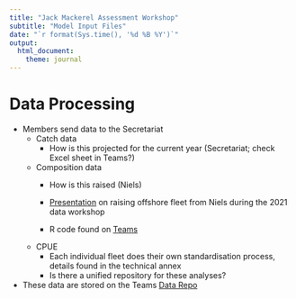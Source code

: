 ```yaml
---
title: "Jack Mackerel Assessment Workshop"
subtitle: "Model Input Files"
date: "`r format(Sys.time(), '%d %B %Y')`"
output:
  html_document:
    theme: journal
---
```


# Data Processing
- Members send data to the Secretariat
    - Catch data
        - How is this projected for the current year (Secretariat; check Excel sheet in Teams?)

    - Composition data
        - How is this raised (Niels)
        - [Presentation](https://southpacificrfmo.sharepoint.com/:p:/r/sites/SPRFMOSCJackMackerelWorkingGroup/Shared%20Documents/Data%20Workshop%202021/03%20Presentations/SCW11-03%20Raising%20the%20offshore%20fleet%20data.pptx?d=w28add1b87d224b92b2616fb926e23695&csf=1&web=1&e=oq0BCM) on raising offshore fleet from Niels during the 2021 data workshop

        - R code found on [Teams](https://southpacificrfmo.sharepoint.com/:u:/r/sites/SPRFMOSC9/Shared%20Documents/Jack%20Mackerel/04%20Data/01_readALK_generateRaisedData.R?csf=1&web=1&e=iPa1w7)

    - CPUE
        - Each individual fleet does their own standardisation process, details found in the technical annex
        - Is there a unified repository for these analyses?

- These data are stored on the Teams [Data Repo](https://southpacificrfmo.sharepoint.com/:f:/r/sites/SPRFMOSCJackMackerelWorkingGroup/Shared%20Documents/Data%20repository?csf=1&web=1&e=huLIns)